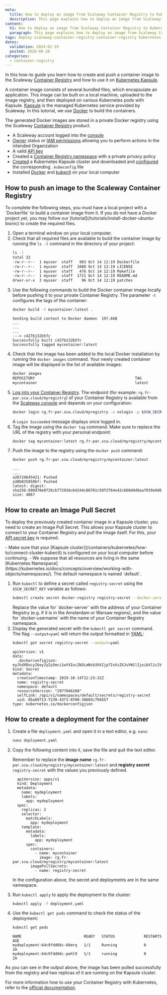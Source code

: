 ```yaml
---
meta:
  title: How to deploy an image from Scaleway Container Registry to Kubernetes Kapsule
  description: This page explains how to deploy an image from Scaleway Container Registry to Kubernetes Kapsule
content:
  h1: How to deploy an image from Scaleway Container Registry to Kubernetes Kapsule
  paragraph: This page explains how to deploy an image from Scaleway Container Registry to Kubernetes Kapsule
tags: deploy scaleway-container-registry container-registry kubernetes-kapsule kapsule
dates:
  validation: 2024-02-19
  posted: 2020-09-20
categories:
  - container-registry
---
```


In this how-to guide you learn how to create and push a container image to the Scaleway [Container Registry](/containers/container-registry/concepts/#container-registry) and how to use it on [Kubernetes Kapsule](/containers/kubernetes/concepts/#kubernetes-kapsule/).

A container image consists of several bundled files, which encapsulate an application. This image can be built on a local machine, uploaded to the image registry, and then deployed on various Kubernetes pods with Kapsule. [Kapsule](/containers/kubernetes/concepts/#kubernetes-kapsule) is the managed Kubernetes service provided by Scaleway. In this tutorial, we use [Docker](https://www.docker.com/) to build the containers.

The generated Docker images are stored in a private Docker registry using the Scaleway [Container Registry](/containers/container-registry/concepts/#container-registry) product.

<Macro id="requirements" />

- A Scaleway account logged into the [console](https://console.scaleway.com)
- [Owner](/identity-and-access-management/iam/concepts/#owner) status or [IAM permissions](/identity-and-access-management/iam/concepts/#permission) allowing you to perform actions in the intended Organization
- A valid [API key](/identity-and-access-management/iam/how-to/create-api-keys/)
- Created a [Container Registry namespace](/containers/container-registry/how-to/create-namespace) with a private privacy policy
- [Created](/containers/kubernetes/how-to/create-cluster) a Kubernetes Kapsule cluster and downloaded and [configured](/containers/kubernetes/how-to/connect-cluster-kubectl) the corresponding `.kubeconfig` file
- Installed [Docker](/tutorials/install-docker-ubuntu-bionic) and [kubectl](https://kubernetes.io/docs/tasks/tools/install-kubectl/) on your local computer

## How to push an image to the Scaleway Container Registry

<Message type="note">
  To complete the following steps, you must have a local project with a `Dockerfile` to build a container image from it. If you do not have a Docker project yet, you may follow our [tutorial](/tutorials/install-docker-ubuntu-bionic) to create the required files.
</Message>


1. Open a terminal window on your local computer.
2. Check that all required files are available to build the container image by running the `ls -l` command in the directory of your project:
    ```bash
    ls -l
    total 32
    -rw-r--r--  1 myuser  staff   903 Oct 14 12:19 Dockerfile
    -rw-r--r--  1 myuser  staff  1080 Oct 14 12:19 LICENSE
    -rw-r--r--  1 myuser  staff   476 Oct 14 12:19 Makefile
    -rw-r--r--  1 myuser  staff  1721 Oct 14 12:19 README.md
    drwxr-xr-x  3 myuser  staff    96 Oct 14 12:19 patches
    ```
3. Use the following commands to build the Docker container image locally before pushing it to your private Container Registry. The parameter `-t` configures the tags of the container:
    ```bash
    docker build -t mycontainer:latest .
    ```
    ```
    Sending build context to Docker daemon  197.6kB
    ...
    ...
    ...
    ---> c427b132b5fc
    Successfully built c427b132b5fc
    Successfully tagged mycontainer:latest
    ```
4. Check that the image has been added to the local Docker installation by running the `docker images` command. Your newly created container image will be displayed in the list of available images:
    ```bash
    docker images
    REPOSITORY                                             TAG                 IMAGE ID            CREATED             SIZE
    mycontainer                                            latest              c427b132b5fc        22 minutes ago      1.24GB
    ```
5. [Log into your Container Registry](/containers/container-registry/how-to/connect-docker-cli). The endpoint (for example: `rg.fr-par.scw.cloud/myregistry`) of your Container Registry is available from the [Scaleway console](https://console.scaleway.com/registry/namespaces) and depends on your configuration:
    ```bash
    docker login rg.fr-par.scw.cloud/myregistry -u nologin -p $SCW_SECRET_KEY
    ```
    A `Login Succeeded` message displays once logged in.
6. Tag the image using the `docker tag` command. Make sure to replace the URL of the registry with your personal endpoint:
    ```bash
    docker tag mycontainer:latest rg.fr-par.scw.cloud/myregistry/mycontainer:latest
    ```
7. Push the image to the registry using the `docker push` command:
    ```bash
    docker push rg.fr-par.scw.cloud/myregistry/mycontainer:latest
    ```
    ```
    ...
    ...
    a26724645421: Pushed
    a30b835850bf: Pushed
    latest: digest: sha256:690d70e8f26cb772916c64244c86701c50f2764e42c668d4d0aaf039a9d62b47 size: 4067
    ```

## How to create an Image Pull Secret

To deploy the previously created container image in a Kapsule cluster, you need to create an Image Pull Secret. This allows your Kapsule cluster to connect to your Container Registry and pull the image itself. For this, your [API secret key](/identity-and-access-management/iam/how-to/create-api-keys/) is required.

<Message type="note">
  - Make sure that your [Kapsule cluster](/containers/kubernetes/how-to/connect-cluster-kubectl) is configured on your local computer before continuing.  
  - We suppose that all resources are living in the same [Kubernetes Namespace](https://kubernetes.io/docs/concepts/overview/working-with-objects/namespaces/). The default namespace is named `default`.
</Message>

1. Run `kubectl` to define a secret called `registry-secret` using the `$SCW_SECRET_KEY` variable as follows:
    ```bash
    kubectl create secret docker-registry registry-secret --docker-server=rg.fr-par.scw.cloud --docker-username=my-registry-namespace --docker-password=$SCW_SECRET_KEY
    ```
    <Message type="important">
      Replace the value for `docker-server` with the address of your Container Registry (e.g. if it is in the Amsterdam or Warsaw regions), and the value for `docker-username` with the name of your Container Registry namespace.
    </Message>
2. Display the generated secret with the `kubectl get secret` command. The flag `--output=yaml` will return the output formatted in [YAML](https://yaml.org/):
    ```bash
    kubectl get secret registry-secret --output=yaml
    ```
    ```
    apiVersion: v1
    data:
      .dockerconfigjson: eyJhdXRocyI6eyJyZy5mci1wYXIuc2N3LmNsb3VkIjp7InVzZXJuYW1lIjoibXl1c2VyIiwicGFzc3dvcmQiOiJkYTI0N2E0Yi1hZDk4LTQ2NGYtOTdhYy1hOGIwNTZmYjU2NWYiLCJlbWFpbCI6Im15QGVtYWlsLmNvbSIsImF1dGgiOiJiWGwxYzJWeU9tUmhNalEzWVRSaUxXRmtPVGd0TkRZMFppMDVOMkZqTFdFNFlqQTFObVppTlRZMVpnPT0ifX19
    kind: Secret
    metadata:
      creationTimestamp: 2019-10-14T12:23:32Z
      name: registry-secret
      namespace: default
      resourceVersion: "2977046288"
      selfLink: /api/v1/namespaces/default/secrets/registry-secret
      uid: 85a69713-f239-43f3-8f00-36603c794557
    type: kubernetes.io/dockerconfigjson
    ```

## How to create a deployment for the container

1. Create a file `deployment.yaml` and open it in a text editor, e.g. `nano`:
    ```bash
    nano deployment.yaml
    ```
2. Copy the following content into it, save the file and quit the text editor.  

    Remember to replace the **image name** `rg.fr-par.scw.cloud/myregistry/mycontainer:latest` and **registry secret** `registry-secret` with the values you previously defined.
      
    ```
      apiVersion: apps/v1
      kind: Deployment
      metadata:
        name: mydeployment
        labels:
          app: mydeployment
      spec:
        replicas: 2
        selector:
          matchLabels:
            app: mydeployment
        template:
          metadata:
            labels:
              app: mydeployment
          spec:
            containers:
              - name: mycontainer
                image: rg.fr-par.scw.cloud/myregistry/mycontainer:latest
            imagePullSecrets:
              - name: registry-secret
    ```

    <Message type="note">
      In the configuration above, the secret and deployments are in the same namespace.
    </Message>
3. Run `kubectl apply` to apply the deployment to the cluster:
    ```bash
    kubectl apply -f deployment.yaml
    ```
4. Use the `kubectl get pods` command to check the status of the deployment:
    ```bash
    kubectl get pods
    ```

    ```
    NAME                            READY   STATUS             RESTARTS   AGE
    mydeployment-64c9fdd66c-66mrq   1/1     Running            0          2m
    mydeployment-64c9fdd66c-pwhl9   1/1     running            0          2m
    ```

As you can see in the output above, the image has been pulled successfully from the registry and two replicas of it are running on the Kapsule cluster.

For more information how to use your Container Registry with Kubernetes, refer to the [official documentation](https://kubernetes.io/docs/tasks/configure-pod-container/pull-image-private-registry/).


